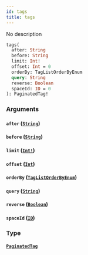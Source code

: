 ```yaml
---
id: tags
title: tags
---
```


No description

```graphql
tags(
  after: String
  before: String
  limit: Int!
  offset: Int = 0
  orderBy: TagListOrderByEnum
  query: String
  reverse: Boolean
  spaceId: ID = 0
): PaginatedTag!

```

### Arguments

#### `after` ([`String`](/docs/graphql/scalars/string))

#### `before` ([`String`](/docs/graphql/scalars/string))

#### `limit` ([`Int!`](/docs/graphql/scalars/int))

#### `offset` ([`Int`](/docs/graphql/scalars/int))

#### `orderBy` ([`TagListOrderByEnum`](/docs/graphql/enums/tag-list-order-by-enum))

#### `query` ([`String`](/docs/graphql/scalars/string))

#### `reverse` ([`Boolean`](/docs/graphql/scalars/boolean))

#### `spaceId` ([`ID`](/docs/graphql/scalars/id))

### Type

#### [`PaginatedTag`](/docs/graphql/objects/paginated-tag)
